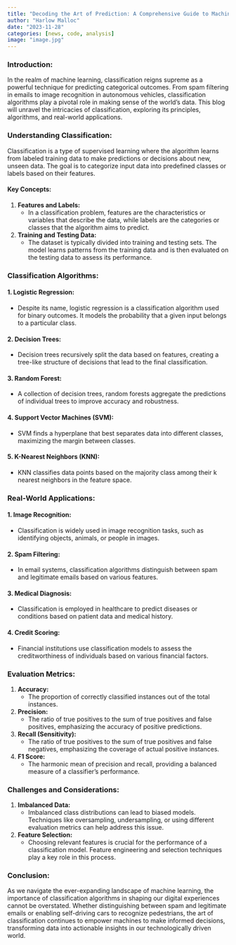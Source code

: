 ```yaml
---
title: "Decoding the Art of Prediction: A Comprehensive Guide to Machine Learning Classification"
author: "Harlow Malloc"
date: "2023-11-28"
categories: [news, code, analysis]
image: "image.jpg"
---
```



### Introduction:

In the realm of machine learning, classification reigns supreme as a powerful technique for predicting categorical outcomes. From spam filtering in emails to image recognition in autonomous vehicles, classification algorithms play a pivotal role in making sense of the world's data. This blog will unravel the intricacies of classification, exploring its principles, algorithms, and real-world applications.

### Understanding Classification:

Classification is a type of supervised learning where the algorithm learns from labeled training data to make predictions or decisions about new, unseen data. The goal is to categorize input data into predefined classes or labels based on their features.

#### Key Concepts:

1. **Features and Labels:**
   - In a classification problem, features are the characteristics or variables that describe the data, while labels are the categories or classes that the algorithm aims to predict.

2. **Training and Testing Data:**
   - The dataset is typically divided into training and testing sets. The model learns patterns from the training data and is then evaluated on the testing data to assess its performance.

### Classification Algorithms:

#### 1. **Logistic Regression:**
   - Despite its name, logistic regression is a classification algorithm used for binary outcomes. It models the probability that a given input belongs to a particular class.

#### 2. **Decision Trees:**
   - Decision trees recursively split the data based on features, creating a tree-like structure of decisions that lead to the final classification.

#### 3. **Random Forest:**
   - A collection of decision trees, random forests aggregate the predictions of individual trees to improve accuracy and robustness.

#### 4. **Support Vector Machines (SVM):**
   - SVM finds a hyperplane that best separates data into different classes, maximizing the margin between classes.

#### 5. **K-Nearest Neighbors (KNN):**
   - KNN classifies data points based on the majority class among their k nearest neighbors in the feature space.

### Real-World Applications:

#### 1. **Image Recognition:**
   - Classification is widely used in image recognition tasks, such as identifying objects, animals, or people in images.

#### 2. **Spam Filtering:**
   - In email systems, classification algorithms distinguish between spam and legitimate emails based on various features.

#### 3. **Medical Diagnosis:**
   - Classification is employed in healthcare to predict diseases or conditions based on patient data and medical history.

#### 4. **Credit Scoring:**
   - Financial institutions use classification models to assess the creditworthiness of individuals based on various financial factors.

### Evaluation Metrics:

1. **Accuracy:**
   - The proportion of correctly classified instances out of the total instances.

2. **Precision:**
   - The ratio of true positives to the sum of true positives and false positives, emphasizing the accuracy of positive predictions.

3. **Recall (Sensitivity):**
   - The ratio of true positives to the sum of true positives and false negatives, emphasizing the coverage of actual positive instances.

4. **F1 Score:**
   - The harmonic mean of precision and recall, providing a balanced measure of a classifier's performance.

### Challenges and Considerations:

1. **Imbalanced Data:**
   - Imbalanced class distributions can lead to biased models. Techniques like oversampling, undersampling, or using different evaluation metrics can help address this issue.

2. **Feature Selection:**
   - Choosing relevant features is crucial for the performance of a classification model. Feature engineering and selection techniques play a key role in this process.

### Conclusion:

As we navigate the ever-expanding landscape of machine learning, the importance of classification algorithms in shaping our digital experiences cannot be overstated. Whether distinguishing between spam and legitimate emails or enabling self-driving cars to recognize pedestrians, the art of classification continues to empower machines to make informed decisions, transforming data into actionable insights in our technologically driven world.